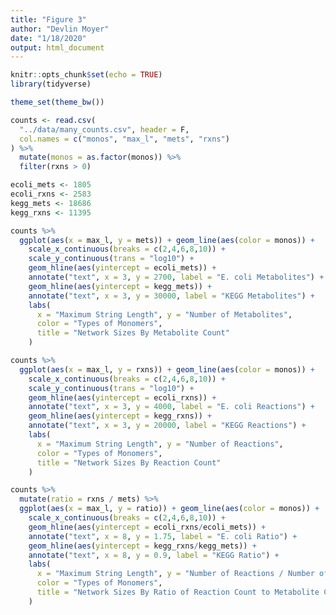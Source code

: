 ```yaml
---
title: "Figure 3"
author: "Devlin Moyer"
date: "1/18/2020"
output: html_document
---
```


```r
knitr::opts_chunk$set(echo = TRUE)
library(tidyverse)

theme_set(theme_bw())
```

```r
counts <- read.csv(
  "../data/many_counts.csv", header = F,
  col.names = c("monos", "max_l", "mets", "rxns")
) %>%
  mutate(monos = as.factor(monos)) %>%
  filter(rxns > 0)

ecoli_mets <- 1805
ecoli_rxns <- 2583
kegg_mets <- 18686
kegg_rxns <- 11395

counts %>%
  ggplot(aes(x = max_l, y = mets)) + geom_line(aes(color = monos)) + 
    scale_x_continuous(breaks = c(2,4,6,8,10)) +
    scale_y_continuous(trans = "log10") +
    geom_hline(aes(yintercept = ecoli_mets)) +
    annotate("text", x = 3, y = 2700, label = "E. coli Metabolites") +
    geom_hline(aes(yintercept = kegg_mets)) +
    annotate("text", x = 3, y = 30000, label = "KEGG Metabolites") +
    labs(
      x = "Maximum String Length", y = "Number of Metabolites", 
      color = "Types of Monomers", 
      title = "Network Sizes By Metabolite Count"
    )

counts %>%
  ggplot(aes(x = max_l, y = rxns)) + geom_line(aes(color = monos)) + 
    scale_x_continuous(breaks = c(2,4,6,8,10)) +
    scale_y_continuous(trans = "log10") +
    geom_hline(aes(yintercept = ecoli_rxns)) +
    annotate("text", x = 3, y = 4000, label = "E. coli Reactions") +
    geom_hline(aes(yintercept = kegg_rxns)) +
    annotate("text", x = 3, y = 20000, label = "KEGG Reactions") +
    labs(
      x = "Maximum String Length", y = "Number of Reactions", 
      color = "Types of Monomers", 
      title = "Network Sizes By Reaction Count"
    )

counts %>%
  mutate(ratio = rxns / mets) %>%
  ggplot(aes(x = max_l, y = ratio)) + geom_line(aes(color = monos)) + 
    scale_x_continuous(breaks = c(2,4,6,8,10)) +
    geom_hline(aes(yintercept = ecoli_rxns/ecoli_mets)) +
    annotate("text", x = 8, y = 1.75, label = "E. coli Ratio") +
    geom_hline(aes(yintercept = kegg_rxns/kegg_mets)) +
    annotate("text", x = 8, y = 0.9, label = "KEGG Ratio") +
    labs(
      x = "Maximum String Length", y = "Number of Reactions / Number of Metabolites", 
      color = "Types of Monomers", 
      title = "Network Sizes By Ratio of Reaction Count to Metabolite Count"
    )
```

